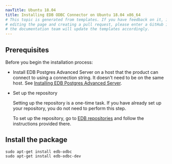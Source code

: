 ```yaml
---
navTitle: Ubuntu 18.04
title: Installing EDB ODBC Connector on Ubuntu 18.04 x86_64
# This topic is generated from templates. If you have feedback on it, instead of
# editing the page and creating a pull request, please enter a GitHub issue and
# the documentation team will update the templates accordingly.
---
```


## Prerequisites

Before you begin the installation process:

- Install EDB Postgres Advanced Server on a host that the product can connect to using a connection string. It doesn't need to be on the same host. See [Installing EDB Postgres Advanced Server](/epas/latest/epas_inst_linux).

- Set up the repository

  Setting up the repository is a one-time task. If you have already set up your repository, you do not need to perform this step.

  To set up the repository, go to [EDB repositories](https://www.enterprisedb.com/repos-downloads) and follow the instructions provided there.

## Install the package

```shell
sudo apt-get install edb-odbc
sudo apt-get install edb-odbc-dev
```
